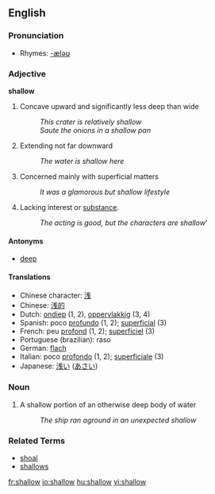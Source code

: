 ==English==

===Pronunciation===
*Rhymes: [[Rhymes:English:-æləʊ|-æləʊ]]

=== Adjective ===
'''shallow'''

# Concave upward and significantly less deep than wide
#: ''This crater is relatively shallow''
#: ''Saute the onions in a shallow pan''
# Extending not far downward
#: ''The water is shallow here''
# Concerned mainly with superficial matters
#: ''It was a glamorous but shallow lifestyle''
# Lacking interest or [[substance]].
#:''The acting is good, but the characters are shallow'''

==== Antonyms ====
*[[deep]]

====Translations====
*Chinese character: [[浅]]
*Chinese: [[浅的]]
*Dutch: [[ondiep]] (1, 2), [[oppervlakkig]] (3, 4)
*Spanish: poco [[profundo]] (1, 2); [[superficial]] (3)
*French: peu [[profond]] (1, 2); [[superficiel]] (3)
*Portuguese (brazilian): raso 
*German: [[flach]]
*Italian: poco [[profondo]] (1, 2); [[superficiale]] (3)
*Japanese: [[浅い]] ([[あさい]])

=== Noun ===

# A shallow portion of an otherwise deep body of water
#: ''The ship ran aground in an unexpected shallow''

=== Related Terms ===

*[[shoal]]
*[[shallows]]

[[fr:shallow]]
[[io:shallow]]
[[hu:shallow]]
[[vi:shallow]]